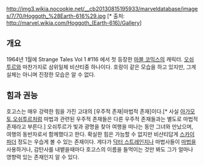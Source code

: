 http://img3.wikia.nocookie.net/__cb20130815195933/marveldatabase/images/7/70/Hoggoth_%28Earth-616%29.jpg
[* 출처: http://marvel.wikia.com/Hoggoth_(Earth-616)/Gallery]
== 개요 ==
1964년 1월에 Strange Tales Vol 1 #116 에서 첫 등장한 [[마블 코믹스]]의 캐릭터. [[오쉬투르]]와 마찬가지로 삼위일체 비샨티중 하나이다. 호랑이 같은 모습을 하고 있지만, 그게 실체는 아니며 진정한 모습은 알 수 없다. 
== 힘과 권능 ==
호고스는 매우 강력한 힘을 가진 고대의 [우주적 존재|마법적 존재]이다.[* 사실 [[아가모토]],[[오쉬투르]]처럼 마법과 관련된 우주적 존재들은 다른 우주적 존재들과는 별도로 마법적 존재라고 부른다.] 오쉬투르가 빛과 광명을 찾아 여행을 떠나는 동안 그녀와 만났으며, 여행의 동반자로서 함께했다고 한다. 확실한 힘은 가늠할 수 없지만 비샨티답게 [[스카이 파더]] 정도는 우습게 볼 수 있는 존재이다. 게다가 [[닥터 스트레인지]]나 마법사들이 [[마법(마블 코믹스)|마법]]을 사용하거나, 감탄사를 내뱉을때마다 호고스의 이름을 들먹이는 것만 봐도 그가 얼마나 영향력 있는 존재인지 알 수 있다.
